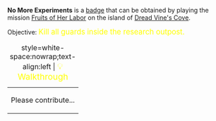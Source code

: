 '''No More Experiments''' is a [[Badges|badge]] that can be obtained by playing the mission [[Fruits of Her Labor]] on the island of [[Dread Vine's Cove]].

Objective: <big style="color:yellow">Kill all guards inside the research outpost.</big>

{| class="mw-collapsible mw-collapsed"
|+ style=white-space:nowrap;text-align:left | <big style="color:yellow">💡 Walkthrough</big>
|-
| Please contribute...
|}
